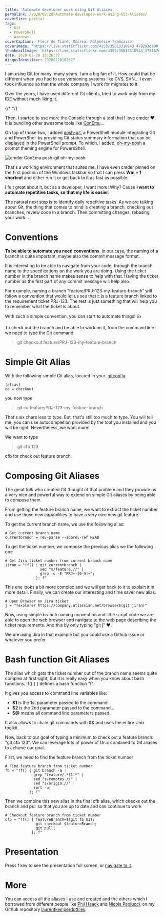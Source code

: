 ```yaml
---
title: 'Automate developer work using Git Aliases'
permalink: /2020/02/28/Automate-developer-work-using-Git-Aliases/
coverSize: partial
tags:
  - Git
  - PowerShell
  - Windows
coverCaption: 'Fleur de Tiaré, Moorea, Polynésie française'
coverImage: 'https://live.staticflickr.com/4359/35813310943_479293da80_h.jpg'
thumbnailImage: 'https://live.staticflickr.com/4359/35813310943_375167de07_q.jpg'
date: 2020-02-28 16:26:27
disqusIdentifier: 20200228162627
---
```

I am using Git for many, many years. I am a big fan of it. How could that be different when you had to use versioning systems like CVS, SVN... I even took influence so that the whole company I work for migrates to it.

Over the years, I have used different Git clients, tried to work only from my IDE without much liking it.

{/* <!-- more --> */}

Then, I started to use more the Console through a tool that I love [cmder](https://cmder.net/) ❤. It is bundling other awesome tools like [ConEmu](https://conemu.github.io/)...

On top of those two, I added [posh-git](https://github.com/dahlbyk/posh-git), a PowerShell module integrating Git and PowerShell by providing Git status summary information that can be displayed in the PowerShell prompt. To which, I added, [oh-my-posh](https://github.com/JanDeDobbeleer/oh-my-posh) a prompt theming engine for PowersShell. 

![cmder ConEmu posh-git oh-my-posh](https://live.staticflickr.com/65535/49566323082_e1817988c2_c.jpg)

That's a working environment that suites me. I have even cmder pinned on the first position of the Windows taskbar so that I can press **Win + 1 shortcut** and either run it or get back to it as fast as possible.

I felt great about it, but as a developer, I want more! Why? Cause **I want to automate repetitive tasks, so that my life is easier**.

The natural next step is to identify daily repetitive tasks. As we are talking about Git, the thing that comes to mind is creating a branch, checking out branches, review code in a branch. Then committing changes, rebasing your work...

# Conventions

**To be able to automate you need conventions**. In our case, the naming of a branch is quite important, maybe also the commit message format.

It is interesting to be able to navigate from your code, through the branch name to the specifications on the work you are doing. Using the ticket number in the branch name makes sense to help with that. Having the ticker number as the first part of any commit message will help also.

For example, naming a branch "feature/PRJ-123-my-feature-branch" will follow a convention that would let us see that it is a feature branch linked to the requirement ticket PRJ-123. The rest is just something that will help you to remember what the ticket is about.

With such a simple convention, you can start to automate things! 👍

To check out the branch and be able to work on it, from the command line we need to type the Git command:

> git checkout feature/PRJ-123-my-feature-branch

# Simple Git Alias

With the following simple Git alias, located in your [.gitconfig](https://git-scm.com/docs/git-config)

``` .gitconfig
[alias]
co = checkout
```

you now type

> git co feature/PRJ-123-my-feature-branch

That's six chars less to type. But. that's still too much to type. You will tell me, you can use autocompletion provided by the tool you installed and you will be right. Nevertheless, we want more!

We want to type

> git cfb 123

cfb for check out feature branch.

# Composing Git Aliases

The great folk who created Git thought of that problem and they provide us a very nice and powerful way to extend on simple Git aliases by being able to compose them.

From getting the feature branch name, we want to extract the ticket number and use those new capabilities to have a very nice new git feature.

To get the current branch name, we use the following alias:

``` .gitconfig
# Get current branch name
currentbranch = rev-parse --abbrev-ref HEAD
```

To get the ticket number, we compose the previous alias we the following one

``` .gitconfig
# Get Jira ticket number from current branch name
jiran = "!f() { git currentbranch |
                sed "s/feature.//" |
                grep -o -E "PRJ+-[0-9]+";
              }; f"
```

This one looks a bit more complex and we will get back to it to explain it in more detail. Finally, we can create our interesting and time saver new alias.

``` .gitconfig
# Open Browser on Jira ticket
j = "!explorer https://company.atlassian.net/browse/$(git jiran)"
```

Now, using simple branch naming convention and little script code we are able to open the web browser and navigate to the web page describing the ticket requirements. And this by only typing "git j" ❤.

We are using Jira in that example but you could use a Github issue or whatever you prefer.

# Bash function Git Aliases

The alias which gets the ticket number out of the branch name seems quite complex at first sight, but it is really easy when you know about bash functions. !f() { } defines a bash function “f“.

It gives you access to command line variables like:

* **$1** is the 1st parameter passed to the command.
* **$2** is the 2nd parameter passed to the command...
* **$@** means all command line parameters passed.

It also allows to chain git commands with && and uses the entire Unix toolkit.

Now, back to our goal of typing a minimum to check out a feature branch: "git cfb 123".
We can leverage lots of power of Unix combined to Git aliases to achieve our goal.

First, we need to find the feature branch from the ticket number

``` .gitconfig
# Find feature branch from ticket number
fb = "!f() { git branch -a |
             grep "feature/.*$1.*" |
             sed "s/remotes.//" |
             sed "s/origin.//" |
             sort -u;
           }; f"
```


Then we combine this new alias in the final cfb alias, which checks out the branch and pull so that you are up to date and can continue to work

``` .gitconfig
# Checkout feature branch from ticket number
cfb = "!f() { featureBranch=$(git fb $1);
              git checkout $featureBranch;
              git pull;
            }; f"
```

# Presentation

<Reveal src="https://laurentkempe.github.io/presentations/Automate%20Dev%20work%20using%20Git%20aliases/index.html#/" />

Press f key to see the presentation full screen, or [navigate to it](https://laurentkempe.github.io/presentations/Automate%20Dev%20work%20using%20Git%20aliases/index.html#/).

# More

You can access all the aliases I use and created and the others which I borrowed from different people like [Phil Haack](https://haacked.com/archive/2014/07/28/github-flow-aliases/) and [Nicola Paolucci](https://www.atlassian.com/blog/git/advanced-git-aliases), on my Github repository [laurentkempe/dotfiles](https://github.com/laurentkempe/dotfiles/blob/master/git/.gitconfig.aliases#L13).

<GitHubCard user="laurentkempe" repo="dotfiles" />
